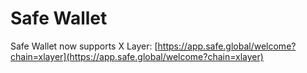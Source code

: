 # Safe Wallet

Safe Wallet now supports X Layer: [https://app.safe.global/welcome?chain=xlayer](https://app.safe.global/welcome?chain=xlayer)